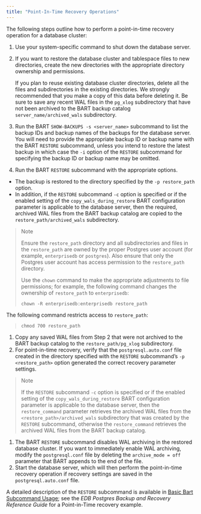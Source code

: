 ```yaml
---
title: "Point-In-Time Recovery Operations"
---
```


<div id="point_in_time_recovery_operation" class="registered_link"></div>

The following steps outline how to perform a point-in-time recovery operation for a database cluster:

1.  Use your system-specific command to shut down the database server.

2.  If you want to restore the database cluster and tablespace files to new directories, create the new directories with the appropriate directory ownership and permissions.

    If you plan to reuse existing database cluster directories, delete all the files and subdirectories in the existing directories. We strongly recommended that you make a copy of this data before deleting it. Be sure to save any recent WAL files in the `pg_xlog` subdirectory that have not been archived to the BART backup catalog `server_name/archived_wals` subdirectory.

3.  Run the BART `SHOW-BACKUPS -s <server_name>` subcommand to list the backup IDs and backup names of the backups for the database server. You will need to provide the appropriate backup ID or backup name with the BART `RESTORE` subcommand, unless you intend to restore the latest backup in which case the `-i` option of the `RESTORE` subcommand for specifying the backup ID or backup name may be omitted.

4.  Run the BART `RESTORE` subcommand with the appropriate options.

-   The backup is restored to the directory specified by the `-p restore_path` option.
-   In addition, if the `RESTORE` subcommand `-c` option is specified or if the enabled setting of the `copy_wals_during_restore` BART configuration parameter is applicable to the database server, then the required, archived WAL files from the BART backup catalog are copied to the `restore_path/archived_wals` subdirectory.

> <div class="note">
>
> <div class="title">
>
> Note
>
> </div>
>
> Ensure the `restore_path` directory and all subdirectories and files in the `restore_path` are owned by the proper Postgres user account (for example, `enterprisedb` or `postgres`). Also ensure that only the Postgres user account has access permission to the `restore_path` directory.
>
> Use the `chown` command to make the appropriate adjustments to file permissions; for example, the following command changes the ownership of `restore_path` to `enterprisedb`:
>
> `chown -R enterprisedb:enterprisedb restore_path`
>
> </div>

The following command restricts access to `restore_path`:

> `chmod 700 restore_path`

1.  Copy any saved WAL files from Step 2 that were not archived to the BART backup catalog to the `restore_path/pg_xlog` subdirectory.
2.  For point-in-time recovery, verify that the `postgresql.auto.conf` file created in the directory specified with the `RESTORE` subcommand’s `-p <restore_path>` option generated the correct recovery parameter settings.

> <div class="note">
>
> <div class="title">
>
> Note
>
> </div>
>
> If the `RESTORE` subcommand `-c` option is specified or if the enabled setting of the `copy_wals_during_restore` BART configuration parameter is applicable to the database server, then the `restore_command` parameter retrieves the archived WAL files from the `<restore_path>/archived_wals` subdirectory that was created by the `RESTORE` subcommand, otherwise the `restore_command` retrieves the archived WAL files from the BART backup catalog.
>
> </div>

1.  The BART `RESTORE` subcommand disables WAL archiving in the restored database cluster. If you want to immediately enable WAL archiving, modify the `postgresql.conf` file by deleting the `archive_mode = off` parameter that BART appends to the end of the file.
2.  Start the database server, which will then perform the point-in-time recovery operation if recovery settings are saved in the `postgresql.auto.conf` file.

A detailed description of the `RESTORE` subcommand is available in [Basic Bart Subcommand Usage](../../03_basic_bart_subcommand_usage/#basic_bart_subcommand_usage); see the *EDB Postgres Backup and Recovery Reference Guide* for a Point-in-Time recovery example.
